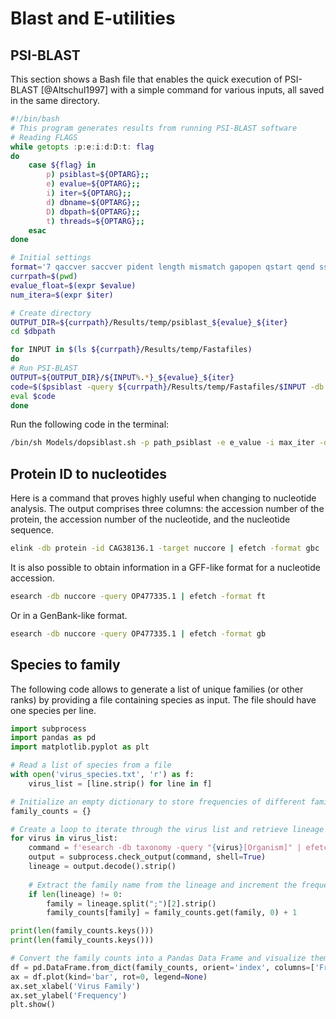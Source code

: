 # Blast and E-utilities

## PSI-BLAST

This section shows a Bash file that enables the quick execution of PSI-BLAST [@Altschul1997] with a simple command for various inputs, all saved in the same directory.

```bash
#!/bin/bash
# This program generates results from running PSI-BLAST software
# Reading FLAGS
while getopts :p:e:i:d:D:t: flag
do
    case ${flag} in
        p) psiblast=${OPTARG};;
        e) evalue=${OPTARG};;
        i) iter=${OPTARG};;
        d) dbname=${OPTARG};;
        D) dbpath=${OPTARG};;
        t) threads=${OPTARG};;
    esac
done

# Initial settings
format='7 qaccver saccver pident length mismatch gapopen qstart qend sstart send stitle ssciname sskingdom'
currpath=$(pwd)
evalue_float=$(expr $evalue)
num_itera=$(expr $iter)

# Create directory
OUTPUT_DIR=${currpath}/Results/temp/psiblast_${evalue}_${iter}
cd $dbpath

for INPUT in $(ls ${currpath}/Results/temp/Fastafiles)
do
# Run PSI-BLAST
OUTPUT=${OUTPUT_DIR}/${INPUT%.*}_${evalue}_${iter}
code=$($psiblast -query ${currpath}/Results/temp/Fastafiles/$INPUT -db $dbname -evalue $evalue_float -num_iterations $num_itera -outfmt "$format" -out $OUTPUT.blast -out_pssm $OUTPUT.matrix.smp -seg yes -save_pssm_after_last_round -num_threads $threads)
eval $code
done
```

Run the following code in the terminal:

```bash
/bin/sh Models/dopsiblast.sh -p path_psiblast -e e_value -i max_iter -d db_name -D db_path -t num_threads
```


## Protein ID to nucleotides

Here is a command that proves highly useful when changing to nucleotide analysis. The output comprises three columns: the accession number of the protein, the accession number of the nucleotide, and the nucleotide sequence.

```bash
elink -db protein -id CAG38136.1 -target nuccore | efetch -format gbc | xtract -insd protein_id CDS sub_sequence
```

It is also possible to obtain information in a GFF-like format for a nucleotide accession.

```bash
esearch -db nuccore -query OP477335.1 | efetch -format ft
```

Or in a GenBank-like format.

```bash
esearch -db nuccore -query OP477335.1 | efetch -format gb
```

## Species to family

The following code allows to generate a list of unique families (or other ranks) by providing a file containing species as input. The file should have one species per line.

```python
import subprocess
import pandas as pd
import matplotlib.pyplot as plt

# Read a list of species from a file
with open('virus_species.txt', 'r') as f:
    virus_list = [line.strip() for line in f]

# Initialize an empty dictionary to store frequencies of different families.
family_counts = {}

# Create a loop to iterate through the virus list and retrieve lineage information
for virus in virus_list:
    command = f'esearch -db taxonomy -query "{virus}[Organism]" | efetch -format docsum | xtract -pattern DocumentSummary -element Lineage'
    output = subprocess.check_output(command, shell=True)
    lineage = output.decode().strip()
    
    # Extract the family name from the lineage and increment the frequency count.
    if len(lineage) != 0:
        family = lineage.split(";")[2].strip()
        family_counts[family] = family_counts.get(family, 0) + 1

print(len(family_counts.keys()))
print(len(family_counts.keys()))

# Convert the family counts into a Pandas Data Frame and visualize them as a bar chart.
df = pd.DataFrame.from_dict(family_counts, orient='index', columns=['Frequency'])
ax = df.plot(kind='bar', rot=0, legend=None)
ax.set_xlabel('Virus Family')
ax.set_ylabel('Frequency')
plt.show()
```
